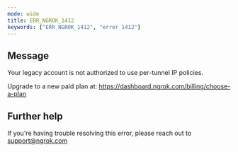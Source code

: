 ```yaml
---
mode: wide
title: ERR_NGROK_1412
keywords: ["ERR_NGROK_1412", "error 1412"]
---
```


## Message

Your legacy account is not authorized to use per-tunnel IP policies.

Upgrade to a new paid plan at: https://dashboard.ngrok.com/billing/choose-a-plan

## Further help

If you're having trouble resolving this error, please reach out to [support@ngrok.com](mailto:support@ngrok.com?subject=Help%20with%20ERR_NGROK_1412)
